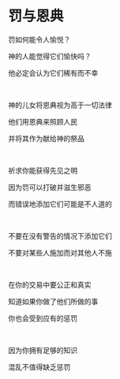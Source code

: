 # 罚与恩典

罚如何能令人愉悦？

神的人能觉得它们愉快吗？

他必定会认为它们稀有而不幸

<p></p>

<br />

神的儿女将恩典视为高于一切法律

他们用恩典来照顾人民

并将其作为献给神的祭品

<p></p>

<br />

祈求你能获得先见之明

因为罚可以打破并滋生邪恶

而错误地添加它们可能是不人道的

<p></p>

<br />

不要在没有警告的情况下添加它们

不要对某些人施加而对其他人不施

<br />

在你的交易中要公正和真实

知道如果你做了他们所做的事

你也会受到应有的惩罚

<p></p>

<br />

因为你拥有足够的知识

混乱不值得缺乏惩罚